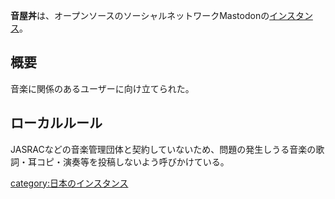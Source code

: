 {{Infobox instance
| Name          = 音屋丼
| Image         = [[ファイル:Otoya.png|300px]]
| Domain        = https://otoya.space/
| Admin         = [https://otoya.space/@hayabusa hayabusa]
| Country       = 日本
| Start         = 2017/04/14
| Kifu = ・[https://www.conoha.jp/conohacard/ ConoHaカード]<br />・[http://amzn.asia/80MugFO Amazon]<br />・Bitcoin
| Alias         = なし
}}'''音屋丼'''は、オープンソースのソーシャルネットワークMastodonの[[インスタンス]]。

== 概要 ==
音楽に関係のあるユーザーに向け立てられた。

==ローカルルール==
JASRACなどの音楽管理団体と契約していないため、問題の発生しうる音楽の歌詞・耳コピ・演奏等を投稿しないよう呼びかけている。

{{DEFAULTSORT:otoya}}
[[category:日本のインスタンス]]